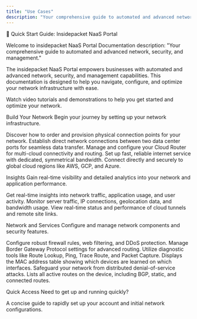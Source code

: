 ```yaml
---
title: "Use Cases"
description: "Your comprehensive guide to automated and advanced network, security, and management."
---
```


🚀 Quick Start Guide: Insidepacket NaaS Portal

Welcome to insidepacket NaaS Portal Documentation description: "Your comprehensive guide to automated and advanced network, security, and management."

The insidepacket NaaS Portal empowers businesses with automated and advanced network, security, and management capabilities. This documentation is designed to help you navigate, configure, and optimize your network infrastructure with ease.

<CardGroup cols={1}>
  <Card title="Video Resources" icon="video" href="/docs/video-resources">
    Watch video tutorials and demonstrations to help you get started and optimize your network.
  </Card>
</CardGroup>

Build Your Network
Begin your journey by setting up your network infrastructure.

<CardGroup cols={2}>
  <Card title="Ordering and Setting Up Network Ports" icon="network-wired" href="/docs/build-your-network/ordering-ports">
    Discover how to order and provision physical connection points for your network.
  </Card>
  <Card title="L2 Connectivity (DC-to-DC connection)" icon="plug" href="/docs/build-your-network/l2">
    Establish direct network connections between two data center ports for seamless data transfer.
  </Card>
  <Card title="Cloud Router" icon="router" href="/docs/build-your-network/cloud-router">
    Manage and configure your Cloud Router for multi-cloud connectivity and routing.
  </Card>
  <Card title="Dedicated Internet Access (DIA)" icon="globe" href="/docs/build-your-network/dia">
    Set up fast, reliable internet service with dedicated, symmetrical bandwidth.
  </Card>
  <Card title="Cloud Connectivity (AWS, GCP, Azure)" icon="cloud" href="/docs/build-your-network/cloud-connectivity">
    Connect directly and securely to global cloud regions like AWS, GCP, and Azure.
  </Card>
</CardGroup>

Insights
Gain real-time visibility and detailed analytics into your network and application performance.

<CardGroup cols={2}>
  <Card title="Application Observability Dashboard" icon="chart-pie" href="/docs/insights/application-observability">
    Get real-time insights into network traffic, application usage, and user activity.
  </Card>
  <Card title="Network Observability Dashboard" icon="chart-line" href="/docs/insights/network-observability">
    Monitor server traffic, IP connections, geolocation data, and bandwidth usage.
  </Card>
  <Card title="Network, Cloud, and Connection Dashboard" icon="server" href="/docs/insights/network-cloud-connection">
    View real-time status and performance of cloud tunnels and remote site links.
  </Card>
</CardGroup>

Network and Services
Configure and manage network components and security features.

<CardGroup cols={2}>
  <Card title="Firewall & Security" icon="shield-halved" href="/docs/network-services/firewall-security">
    Configure robust firewall rules, web filtering, and DDoS protection.
  </Card>
  <Card title="BGP" icon="diagram-project" href="/docs/network-services/bgp">
    Manage Border Gateway Protocol settings for advanced routing.
  </Card>
  <Card title="Looking Glass" icon="magnifying-glass" href="/docs/network-services/looking-glass">
    Utilize diagnostic tools like Route Lookup, Ping, Trace Route, and Packet Capture.
  </Card>
  <Card title="MAC Address Table" icon="ethernet" href="/docs/network-services/mac-address-table">
    Displays the MAC address table showing which devices are learned on which interfaces.
  </Card>
  <Card title="DDoS Protection" icon="shield-virus" href="/docs/network-services/ddos-protection">
    Safeguard your network from distributed denial-of-service attacks.
  </Card>
  <Card title="Routing Table" icon="route" href="/docs/network-services/routing-table">
    Lists all active routes on the device, including BGP, static, and connected routes.
  </Card>
</CardGroup>

Quick Access
Need to get up and running quickly?

<CardGroup cols={1}>
  <Card title="Quick Start Guide" icon="rocket" href="/docs/quickstart">
    A concise guide to rapidly set up your account and initial network configurations.
  </Card>
</CardGroup>